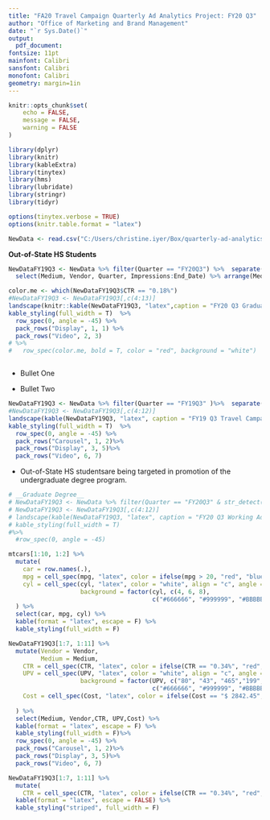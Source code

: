 ```yaml
---
title: "FA20 Travel Campaign Quarterly Ad Analytics Project: FY20 Q3"
author: "Office of Marketing and Brand Management"
date: "`r Sys.Date()`"
output:
  pdf_document:
fontsize: 11pt
mainfont: Calibri
sansfont: Calibri
monofont: Calibri
geometry: margin=1in
---
```





```r
knitr::opts_chunk$set(
	echo = FALSE,
	message = FALSE,
	warning = FALSE
)
```

```r
library(dplyr)
library(knitr)
library(kableExtra)
library(tinytex)
library(hms)
library(lubridate)
library(stringr)
library(tidyr)
```


```r
options(tinytex.verbose = TRUE)
options(knitr.table.format = "latex")
```


```r
NewData <- read.csv("C:/Users/christine.iyer/Box/quarterly-ad-analytics-projects/FlowchartTravel.csv", header = T, stringsAsFactors = F)
```

__Out-of-State HS Students__



```r



NewDataFY19Q3 <- NewData %>% filter(Quarter == "FY20Q3") %>%  separate(Vendor, c("Vendor", "Medium")) %>% 
  select(Medium, Vendor, Quarter, Impressions:End_Date) %>% arrange(Medium, Vendor)

color.me <- which(NewDataFY19Q3$CTR == "0.18%")
#NewDataFY19Q3 <- NewDataFY19Q3[,c(4:13)]
landscape(knitr::kable(NewDataFY19Q3, "latex",caption = "FY20 Q3 Graduate Campaign Targeting All Audiences", booktabs = T))%>%
kable_styling(full_width = T)  %>%
  row_spec(0, angle = -45) %>%
  pack_rows("Display", 1, 1) %>%
  pack_rows("Video", 2, 3) 
# %>%
#   row_spec(color.me, bold = T, color = "red", background = "white")
```

```r

```


* Bullet One

* Bullet Two



```r
NewDataFY19Q3 <- NewData %>% filter(Quarter == "FY19Q3" )%>%  separate(Vendor, c("Vendor", "Medium")) %>% select(Medium, Vendor, Quarter, Impressions:End_Date) %>% arrange(Medium, Vendor)
#NewDataFY19Q3 <- NewDataFY19Q3[,c(4:12)]
landscape(kable(NewDataFY19Q3, "latex", caption = "FY19 Q3 Travel Campaign for a High School Students", booktabs = T))%>%
kable_styling(full_width = T)  %>%
  row_spec(0, angle = -45) %>%
  pack_rows("Carousel", 1, 2)%>%
  pack_rows("Display", 3, 5)%>%
  pack_rows("Video", 6, 7)
```


* Out-of-State HS studentsare being targeted in promotion of the undergraduate degree program. 

```r


# __Graduate Degree__
# NewDataFY19Q3 <- NewData %>% filter(Quarter == "FY20Q3" & str_detect(AdSet,"GR" ))
# NewDataFY19Q3 <- NewDataFY19Q3[,c(4:12)]
# landscape(kable(NewDataFY19Q3, "latex", caption = "FY20 Q3 Working Adult Campaign", booktabs = T))%>%
# kable_styling(full_width = T)  
#%>%
  #row_spec(0, angle = -45)
```

```r
mtcars[1:10, 1:2] %>%
  mutate(
    car = row.names(.),
    mpg = cell_spec(mpg, "latex", color = ifelse(mpg > 20, "red", "blue")),
    cyl = cell_spec(cyl, "latex", color = "white", align = "c", angle = 45, 
                    background = factor(cyl, c(4, 6, 8), 
                                        c("#666666", "#999999", "#BBBBBB")))
  ) %>%
  select(car, mpg, cyl) %>%
  kable(format = "latex", escape = F) %>%
  kable_styling(full_width = F)
```

```r
NewDataFY19Q3[1:7, 1:11] %>%
  mutate(Vendor = Vendor, 
         Medium = Medium,
    CTR = cell_spec(CTR, "latex", color = ifelse(CTR == "0.34%", "red", "black")),
    UPV = cell_spec(UPV, "latex", color = "white", align = "c", angle = 45, 
                    background = factor(UPV, c("80", "43", "465","199", "96", "229", "80"), 
                                        c("#666666", "#999999", "#BBBBBB","#666666", "#999999", "#BBBBBB","#666666"))), 
    Cost = cell_spec(Cost, "latex", color = ifelse(Cost == "$ 2842.45", "red", "black"))
    
  ) %>%
  select(Medium, Vendor,CTR, UPV,Cost) %>%
  kable(format = "latex", escape = F) %>%
  kable_styling(full_width = F)%>%
  row_spec(0, angle = -45) %>%
  pack_rows("Carousel", 1, 2)%>%
  pack_rows("Display", 3, 5)%>%
  pack_rows("Video", 6, 7)
```

```r
NewDataFY19Q3[1:7, 1:11] %>%
  mutate(
    CTR = cell_spec(CTR, "latex", color = ifelse(CTR == "0.34%", "red", "black"))) %>%
  kable(format = "latex", escape = FALSE) %>%
  kable_styling("striped", full_width = F)
```